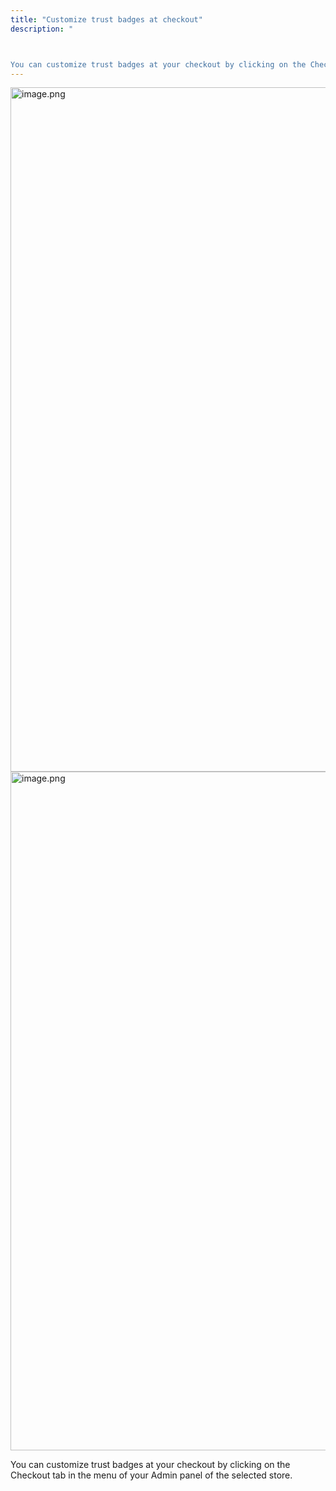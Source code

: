 ```yaml
---
title: "Customize trust badges at checkout"
description: "



You can customize trust badges at your checkout by clicking on the Checkout tab in the menu of your Admin panel of the selected store."
---
```



<Steps>
  <Step title="Click on Checkout, then click on Edit Apparence.">
    <img
      src="https://mintcdn.com/tagadapay/ikBUhXOL7Nm1Wae_/assets/knowledge-center/checkout-customization/image-064ab530.png?fit=max&auto=format&n=ikBUhXOL7Nm1Wae_&q=85&s=ebd574b32e853984a6a6511559b988f8"
      alt="image.png"
      data-og-width="1919"
      width="1919"
      data-og-height="1095"
      height="1095"
      data-path="assets/knowledge-center/checkout-customization/image-064ab530.png"
      data-optimize="true"
      data-opv="2"
      srcset="https://mintcdn.com/tagadapay/ikBUhXOL7Nm1Wae_/assets/knowledge-center/checkout-customization/image-064ab530.png?w=280&fit=max&auto=format&n=ikBUhXOL7Nm1Wae_&q=85&s=77428f2e28df36bc960fbf191497e973 280w, https://mintcdn.com/tagadapay/ikBUhXOL7Nm1Wae_/assets/knowledge-center/checkout-customization/image-064ab530.png?w=560&fit=max&auto=format&n=ikBUhXOL7Nm1Wae_&q=85&s=0908791622d05ce50ba9aa63297c7315 560w, https://mintcdn.com/tagadapay/ikBUhXOL7Nm1Wae_/assets/knowledge-center/checkout-customization/image-064ab530.png?w=840&fit=max&auto=format&n=ikBUhXOL7Nm1Wae_&q=85&s=016df466d1a05b4df7b90c20f4b2f22c 840w, https://mintcdn.com/tagadapay/ikBUhXOL7Nm1Wae_/assets/knowledge-center/checkout-customization/image-064ab530.png?w=1100&fit=max&auto=format&n=ikBUhXOL7Nm1Wae_&q=85&s=d4449f9b7c2594cbe285fa78d654c073 1100w, https://mintcdn.com/tagadapay/ikBUhXOL7Nm1Wae_/assets/knowledge-center/checkout-customization/image-064ab530.png?w=1650&fit=max&auto=format&n=ikBUhXOL7Nm1Wae_&q=85&s=1c918140f4214520587b054e098420a8 1650w, https://mintcdn.com/tagadapay/ikBUhXOL7Nm1Wae_/assets/knowledge-center/checkout-customization/image-064ab530.png?w=2500&fit=max&auto=format&n=ikBUhXOL7Nm1Wae_&q=85&s=f1ed4b40509497cb5ea7b10167a611ff 2500w"
    />
  </Step>
  <Step title="Select the tab Branding. You can add or remove a trust badge and upload an image for each.">
    <img
      src="https://mintcdn.com/tagadapay/ikBUhXOL7Nm1Wae_/assets/knowledge-center/checkout-customization/image-6934084f.png?fit=max&auto=format&n=ikBUhXOL7Nm1Wae_&q=85&s=0d3cce82ed9afbc3da23d144afaebe73"
      alt="image.png"
      data-og-width="1919"
      width="1919"
      data-og-height="1086"
      height="1086"
      data-path="assets/knowledge-center/checkout-customization/image-6934084f.png"
      data-optimize="true"
      data-opv="2"
      srcset="https://mintcdn.com/tagadapay/ikBUhXOL7Nm1Wae_/assets/knowledge-center/checkout-customization/image-6934084f.png?w=280&fit=max&auto=format&n=ikBUhXOL7Nm1Wae_&q=85&s=2c4c27fd72e699a63396e939675d752e 280w, https://mintcdn.com/tagadapay/ikBUhXOL7Nm1Wae_/assets/knowledge-center/checkout-customization/image-6934084f.png?w=560&fit=max&auto=format&n=ikBUhXOL7Nm1Wae_&q=85&s=da29693f5a72d5c55fac843eac370fb7 560w, https://mintcdn.com/tagadapay/ikBUhXOL7Nm1Wae_/assets/knowledge-center/checkout-customization/image-6934084f.png?w=840&fit=max&auto=format&n=ikBUhXOL7Nm1Wae_&q=85&s=0a1fc47655edf4751bf244bd8ac1baa5 840w, https://mintcdn.com/tagadapay/ikBUhXOL7Nm1Wae_/assets/knowledge-center/checkout-customization/image-6934084f.png?w=1100&fit=max&auto=format&n=ikBUhXOL7Nm1Wae_&q=85&s=77f4592ce5aff9b029acf0483f030a82 1100w, https://mintcdn.com/tagadapay/ikBUhXOL7Nm1Wae_/assets/knowledge-center/checkout-customization/image-6934084f.png?w=1650&fit=max&auto=format&n=ikBUhXOL7Nm1Wae_&q=85&s=3cd2b0bd29981e47849c74b88545af55 1650w, https://mintcdn.com/tagadapay/ikBUhXOL7Nm1Wae_/assets/knowledge-center/checkout-customization/image-6934084f.png?w=2500&fit=max&auto=format&n=ikBUhXOL7Nm1Wae_&q=85&s=d6ec9ba94a7780d93e24329705cb3ee8 2500w"
    />
  </Step>
  <Step title="Once you are done customizing your checkout don’t forget to click on the Save changes button.">
    
  </Step>
</Steps>

You can customize trust badges at your checkout by clicking on the Checkout tab in the menu of your Admin panel of the selected store.